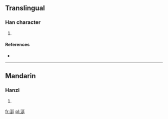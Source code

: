 ==Translingual==

===Han character===
{{Han char|rn=85|rad=水|as=07|sn=10|four=|canj=水弓大土 (ENKG)}}

# {{defn|Han|sort=水07}}

====References====
* {{Han ref|kx=0626.220|dkj=17537|dj=1029.030|hdz=31609.010|uh=6D8F|ud=28047}}

----

==Mandarin==

===Hanzi===
{{cmn-hanzi|pin=[[shù]] ([[shu4]]), [[sōu]] ([[sou1]]), [[tǐng]] ([[ting3]])|wg=shu<sup>4</sup>, sou<sup>1</sup>, t'ing<sup>3</sup>}}

# {{defn|lang=cmn|sort=水07}}

[[fr:涏]]
[[pl:涏]]